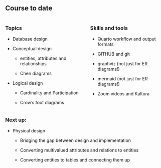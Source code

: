 

## Course to date



:::: {.columns}



::: {.column}

### Topics



- Database design

- Conceptual design

    * entities, attributes and relationships

    * Chen diagrams

- Logical design

    * Cardinality and Participation

    * Crow's foot diagrams



:::

::: {.column}

### Skills and tools



- Quarto workflow and output formats

- GITHUB and git

- graphviz (not just for ER diagrams!)

- mermaid (not just for ER diagrams!)

- Zoom videos and Kaltura



:::

::::





### Next up:



- Physical design

    * Bridging the gap between design and implementation

    * Converting multivalued attributes and relations to entities

    * Converting entities to tables and connecting them up


